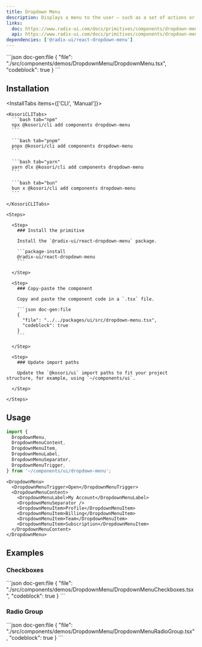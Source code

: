 ```yaml
---
title: Dropdown Menu
description: Displays a menu to the user — such as a set of actions or functions — triggered by a button.
links:
  doc: https://www.radix-ui.com/docs/primitives/components/dropdown-menu
  api: https://www.radix-ui.com/docs/primitives/components/dropdown-menu#api-reference
dependencies: ['@radix-ui/react-dropdown-menu']
---
```


<ComponentPreview name='dropdown-menu'>
```json doc-gen:file
{
  "file": "./src/components/demos/DropdownMenu/DropdownMenu.tsx",
  "codeblock": true
}
```
</ComponentPreview>

## Installation

<InstallTabs items={['CLI', 'Manual']}>

  <Tab value='CLI'>
  
    <KosoriCLITabs>
      ```bash tab="npm"
      npx @kosori/cli add components dropdown-menu
      ```

      ```bash tab="pnpm"
      pnpx @kosori/cli add components dropdown-menu
      ```

      ```bash tab="yarn"
      yarn dlx @kosori/cli add components dropdown-menu
      ```

      ```bash tab="bun"
      bun x @kosori/cli add components dropdown-menu
      ```

    </KosoriCLITabs>

  </Tab>

  <Tab value='Manual'>

    <Steps>

      <Step>
        ### Install the primitive

        Install the `@radix-ui/react-dropdown-menu` package.

        ```package-install
        @radix-ui/react-dropdown-menu
        ```

      </Step>

      <Step>
        ### Copy-paste the component

        Copy and paste the component code in a `.tsx` file.

        ```json doc-gen:file
        {
          "file": "../../packages/ui/src/dropdown-menu.tsx",
          "codeblock": true
        }
        ```

      </Step>

      <Step>
        ### Update import paths

        Update the `@kosori/ui` import paths to fit your project structure, for example, using `~/components/ui`.

      </Step>

    </Steps>

  </Tab>

</InstallTabs>

## Usage

```ts
import {
  DropdownMenu,
  DropdownMenuContent,
  DropdownMenuItem,
  DropdownMenuLabel,
  DropdownMenuSeparator,
  DropdownMenuTrigger,
} from '~/components/ui/dropdown-menu';
```

```tsx
<DropdownMenu>
  <DropdownMenuTrigger>Open</DropdownMenuTrigger>
  <DropdownMenuContent>
    <DropdownMenuLabel>My Account</DropdownMenuLabel>
    <DropdownMenuSeparator />
    <DropdownMenuItem>Profile</DropdownMenuItem>
    <DropdownMenuItem>Billing</DropdownMenuItem>
    <DropdownMenuItem>Team</DropdownMenuItem>
    <DropdownMenuItem>Subscription</DropdownMenuItem>
  </DropdownMenuContent>
</DropdownMenu>
```

## Examples

### Checkboxes

<ComponentPreview name='dropdown-menu-checkboxes'>
```json doc-gen:file
{
  "file": "./src/components/demos/DropdownMenu/DropdownMenuCheckboxes.tsx",
  "codeblock": true
}
```
</ComponentPreview>

### Radio Group

<ComponentPreview name='dropdown-menu-radio-group'>
```json doc-gen:file
{
  "file": "./src/components/demos/DropdownMenu/DropdownMenuRadioGroup.tsx",
  "codeblock": true
}
```
</ComponentPreview>
